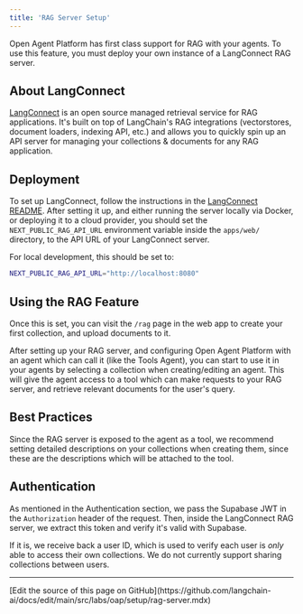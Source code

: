 ```yaml
---
title: 'RAG Server Setup'
---
```


Open Agent Platform has first class support for RAG with your agents. To use this feature, you must deploy your own instance of a LangConnect RAG server.

## About LangConnect

[LangConnect](https://github.com/langchain-ai/langconnect) is an open source managed retrieval service for RAG applications. It's built on top of LangChain's RAG integrations (vectorstores, document loaders, indexing API, etc.) and allows you to quickly spin up an API server for managing your collections & documents for any RAG application.

## Deployment

To set up LangConnect, follow the instructions in the [LangConnect README](https://github.com/langchain-ai/langconnect/blob/main/README.md). After setting it up, and either running the server locally via Docker, or deploying it to a cloud provider, you should set the `NEXT_PUBLIC_RAG_API_URL` environment variable inside the `apps/web/` directory, to the API URL of your LangConnect server.

For local development, this should be set to:

```bash
NEXT_PUBLIC_RAG_API_URL="http://localhost:8080"
```

## Using the RAG Feature

Once this is set, you can visit the `/rag` page in the web app to create your first collection, and upload documents to it.

After setting up your RAG server, and configuring Open Agent Platform with an agent which can call it (like the Tools Agent), you can start to use it in your agents by selecting a collection when creating/editing an agent. This will give the agent access to a tool which can make requests to your RAG server, and retrieve relevant documents for the user's query.

## Best Practices

Since the RAG server is exposed to the agent as a tool, we recommend setting detailed descriptions on your collections when creating them, since these are the descriptions which will be attached to the tool.

## Authentication

As mentioned in the Authentication section, we pass the Supabase JWT in the `Authorization` header of the request. Then, inside the LangConnect RAG server, we extract this token and verify it's valid with Supabase.

If it is, we receive back a user ID, which is used to verify each user is *only* able to access their own collections. We do not currently support sharing collections between users.

---

<Callout icon="pen-to-square" iconType="regular">
  [Edit the source of this page on GitHub](https://github.com/langchain-ai/docs/edit/main/src/labs/oap/setup/rag-server.mdx)
</Callout>
